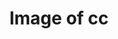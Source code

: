 ---
title: Image of cc
image: imgs/2-2019.jpeg
imagealt: Image of cc
description: This is just a test post
filter: ["2019"]
---
